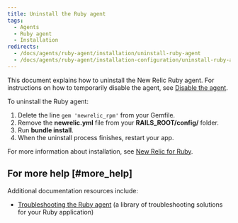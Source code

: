 ```yaml
---
title: Uninstall the Ruby agent
tags:
  - Agents
  - Ruby agent
  - Installation
redirects:
  - /docs/agents/ruby-agent/installation/uninstall-ruby-agent
  - /docs/agents/ruby-agent/installation-configuration/uninstall-ruby-agent
---
```


This document explains how to uninstall the New Relic Ruby agent. For instructions on how to temporarily disable the agent, see [Disable the agent](/docs/agents/manage-apm-agents/installation/disable-apm-agent#ruby).

To uninstall the Ruby agent:

1. Delete the line `gem 'newrelic_rpm'` from your Gemfile.
2. Remove the **newrelic.yml** file from your **RAILS_ROOT/config/** folder.
3. Run **bundle install**.
4. When the uninstall process finishes, restart your app.

For more information about installation, see [New Relic for Ruby](/docs/agents/ruby-agent/getting-started/new-relic-ruby).

## For more help [#more_help]

Additional documentation resources include:

* [Troubleshooting the Ruby agent](/docs/agents/ruby-agent/troubleshooting) (a library of troubleshooting solutions for your Ruby application)

